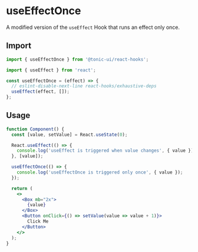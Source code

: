 # useEffectOnce

A modified version of the `useEffect` Hook that runs an effect only once.

## Import

```js
import { useEffectOnce } from '@tonic-ui/react-hooks';
```

```js
import { useEffect } from 'react';

const useEffectOnce = (effect) => {
  // eslint-disable-next-line react-hooks/exhaustive-deps
  useEffect(effect, []);
};
```

## Usage

```jsx
function Component() {
  const [value, setValue] = React.useState(0);

  React.useEffect(() => {
    console.log('useEffect is triggered when value changes', { value });
  }, [value]);

  useEffectOnce(() => {
    console.log('useEffectOnce is triggered only once', { value });
  });

  return (
    <>
      <Box mb="2x">
        {value}
      </Box>
      <Button onClick={() => setValue(value => value + 1)}>
        Click Me
      </Button>
    </>
  );
}
```
